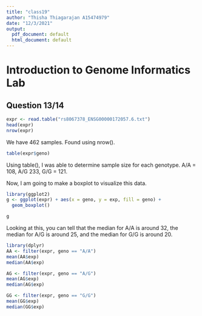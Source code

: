 ```yaml
---
title: "class19"
author: "Thisha Thiagarajan A15474979"
date: "12/3/2021"
output:
  pdf_document: default
  html_document: default
---
```

# Introduction to Genome Informatics Lab
## Question 13/14

```r
expr <- read.table("rs8067378_ENSG00000172057.6.txt")
head(expr)
nrow(expr)

```

We have 462 samples. Found using nrow(). 

```r
table(expr$geno)
```

Using table(), I was able to determine sample size for each genotype. A/A = 108, A/G 233, G/G = 121. 

Now, I am going to make a boxplot to visualize this data. 

```r
library(ggplot2)
g <- ggplot(expr) + aes(x = geno, y = exp, fill = geno) + 
  geom_boxplot() 

g

```

Looking at this, you can tell that the median for A/A is around 32, the median for A/G is around 25, and the median for G/G is around 20. 

```r
library(dplyr)
AA <- filter(expr, geno == "A/A")
mean(AA$exp)
median(AA$exp)

AG <- filter(expr, geno == "A/G")
mean(AG$exp)
median(AG$exp)

GG <- filter(expr, geno == "G/G")
mean(GG$exp)
median(GG$exp)

```

